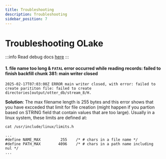 ```yaml
---
title: Troubleshooting
description: Troubleshooting
sidebar_position: 7
---
```


# Troubleshooting OLake

:::info
Read debug docs [here](../../community/contributing#debugging-olake)
:::

#### 1. file name too long & `FATAL` error occurred while reading records: failed to finish backfill chunk 381: main writer closed

```logs
2025-02-17T07:03:00Z ERROR main writer closed, with error: failed to create parititon file: failed to create directories[output/otter_db/stream_8/H.
```

**Solution**: The max filename length is 255 bytes and this error shows that you have excceded that limit for file creation (might happen if you partion based on STRING field that contain values that are too large). Usually in a linux system, these limits are defined at:

```text
cat /usr/include/linux/limits.h

...
#define NAME_MAX         255    /* # chars in a file name */
#define PATH_MAX        4096    /* # chars in a path name including nul */
...
```

